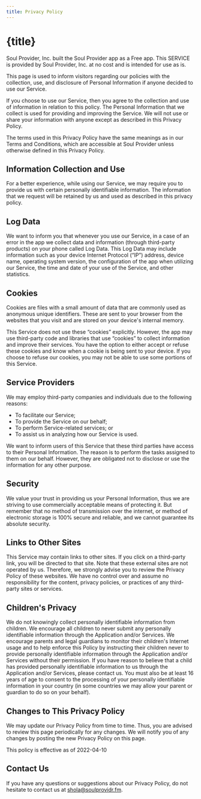 ```yaml
---
title: Privacy Policy
---
```


# {title}

Soul Provider, Inc. built the Soul Provider app as a Free app. This SERVICE is provided by Soul Provider, Inc. at no cost and is intended for use as is.

This page is used to inform visitors regarding our policies with the collection, use, and disclosure of Personal Information if anyone decided to use our Service.

If you choose to use our Service, then you agree to the collection and use of information in relation to this policy. The Personal Information that we collect is used for providing and improving the Service. We will not use or share your information with anyone except as described in this Privacy Policy.

The terms used in this Privacy Policy have the same meanings as in our Terms and Conditions, which are accessible at Soul Provider unless otherwise defined in this Privacy Policy.

## Information Collection and Use

For a better experience, while using our Service, we may require you to provide us with certain personally identifiable information. The information that we request will be retained by us and used as described in this privacy policy.

## Log Data

We want to inform you that whenever you use our Service, in a case of an error in the app we collect data and information (through third-party products) on your phone called Log Data. This Log Data may include information such as your device Internet Protocol (“IP”) address, device name, operating system version, the configuration of the app when utilizing our Service, the time and date of your use of the Service, and other statistics.

## Cookies

Cookies are files with a small amount of data that are commonly used as anonymous unique identifiers. These are sent to your browser from the websites that you visit and are stored on your device's internal memory.

This Service does not use these “cookies” explicitly. However, the app may use third-party code and libraries that use “cookies” to collect information and improve their services. You have the option to either accept or refuse these cookies and know when a cookie is being sent to your device. If you choose to refuse our cookies, you may not be able to use some portions of this Service.

## Service Providers

We may employ third-party companies and individuals due to the following reasons:

- To facilitate our Service;
- To provide the Service on our behalf;
- To perform Service-related services; or
- To assist us in analyzing how our Service is used.

We want to inform users of this Service that these third parties have access to their Personal Information. The reason is to perform the tasks assigned to them on our behalf. However, they are obligated not to disclose or use the information for any other purpose.

## Security

We value your trust in providing us your Personal Information, thus we are striving to use commercially acceptable means of protecting it. But remember that no method of transmission over the internet, or method of electronic storage is 100% secure and reliable, and we cannot guarantee its absolute security.

## Links to Other Sites

This Service may contain links to other sites. If you click on a third-party link, you will be directed to that site. Note that these external sites are not operated by us. Therefore, we strongly advise you to review the Privacy Policy of these websites. We have no control over and assume no responsibility for the content, privacy policies, or practices of any third-party sites or services.

## Children's Privacy

We do not knowingly collect personally identifiable information from children. We encourage all children to never submit any personally identifiable information through the Application and/or Services. We encourage parents and legal guardians to monitor their children's Internet usage and to help enforce this Policy by instructing their children never to provide personally identifiable information through the Application and/or Services without their permission. If you have reason to believe that a child has provided personally identifiable information to us through the Application and/or Services, please contact us. You must also be at least 16 years of age to consent to the processing of your personally identifiable information in your country (in some countries we may allow your parent or guardian to do so on your behalf).

## Changes to This Privacy Policy

We may update our Privacy Policy from time to time. Thus, you are advised to review this page periodically for any changes. We will notify you of any changes by posting the new Privacy Policy on this page.

This policy is effective as of 2022-04-10

## Contact Us

If you have any questions or suggestions about our Privacy Policy, do not hesitate to contact us at [shola@soulprovidr.fm](shola@soulprovidr.fm).
